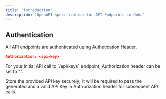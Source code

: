 ```yaml
---
title: 'Introduction'
description: 'OpenAPI specification for API Endpoints in Doku'
---
```

<CardGroup cols={2}>
  <Card
    title="API Keys"
    icon="key"
    href="/latest/api-reference/endpoint/api-keys/create"
  >
  </Card>
  <Card
    title="Connections API"
    icon="link"
    href="/latest/api-reference/endpoint/connections/create"
  >
  </Card>
</CardGroup>

## Authentication

All API endpoints are authenticated using Authetication Header.

```json
Authorization: <api-key>
```

<Info>
For your initial API call to `/api/keys` endpoint, Authorization header can be set to "".

Store the provided API key securely; it will be required to pass the generated and a valid API Key in Authorization header for subsequent API calls.
</Info>